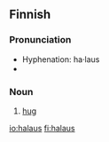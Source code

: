 ==Finnish==

===Pronunciation===
* Hyphenation: ha·laus
* {{IPA|/ˈhɑlɑus/|lang=fi}}

===Noun===
{{fi-noun|halau|type=seos}}

# [[hug]]

[[io:halaus]]
[[fi:halaus]]